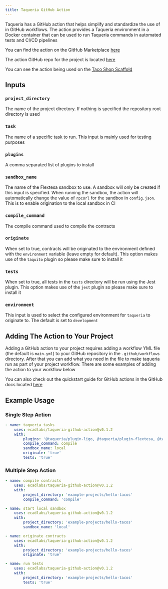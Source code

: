 ```yaml
---
title: Taqueria GitHub Action
---
```


Taqueria has a GitHub action that helps simplify and standardize the use of in GitHub workflows. The action provides a Taqueria environment in a Docker container that can be used to run Taqueria commands in automated tests and CI/CD pipelines 

You can find the action on the GitHub Marketplace [here](https://github.com/marketplace/actions/taqueria-actions)

The action GitHub repo for the project is located [here](https://github.com/ecadlabs/taqueria-github-action)

You can see the action being used on the [Taco Shop Scaffold](https://github.com/ecadlabs/taqueria-scaffold-taco-shop/blob/main/.github/workflows/main.yml)

## Inputs

### `project_directory`

The name of the project directory. If nothing is specified the repository root directory is used

### `task`

The name of a specific task to run. This input is mainly used for testing purposes

### `plugins`

A comma separated list of plugins to install

### `sandbox_name`

The name of the Flextesa sandbox to use. A sandbox will only be created if this input is specified. When running the sandbox, the action will automatically change the value of `rpcUrl` for the sandbox in `config.json`. This is to enable origination to the local sandbox in CI

### `compile_command`

The compile command used to compile the contracts

### `originate`

When set to true, contracts will be originated to the environment defined with the `environment` variable (leave empty for default). This option makes use of the `taquito` plugin so please make sure to install it

### `tests`

When set to true, all tests in the `tests` directory will be run using the Jest plugin. This option makes use of the `jest` plugin so please make sure to install it

### `environment`

This input is used to select the configured environment for `taqueria` to originate to. The default is set to `development`

## Adding The Action to Your Project

Adding a GitHub action to your project requires adding a workflow YML file (the default is `main.yml`) to your GitHub repository in the `.github/workflows` directory. After that you can add what you need in the file to make taqueria run as part of your project workflow. There are some examples of adding the action to your workflow below

You can also check out the quickstart guide for GitHub actions in the GitHub docs located [here](https://docs.github.com/en/actions/quickstart)

## Example Usage

### Single Step Action
```yaml
- name: taqueria tasks
    uses: ecadlabs/taqueria-github-action@v0.1.2
    with:
        plugins: '@taqueria/plugin-ligo, @taqueria/plugin-flextesa, @taqueria/plugin-taquito'
        compile_command: compile 
        sandbox_name: local
        originate: 'true'
        tests: 'true'
```

### Multiple Step Action
```yaml
- name: compile contracts
    uses: ecadlabs/taqueria-github-action@v0.1.2
    with:
        project_directory: 'example-projects/hello-tacos'
        compile_command: 'compile'

- name: start local sandbox
    uses: ecadlabs/taqueria-github-action@v0.1.2
    with:
        project_directory: 'example-projects/hello-tacos'
        sandbox_name: 'local'

- name: originate contracts
    uses: ecadlabs/taqueria-github-action@v0.1.2
    with:
        project_directory: 'example-projects/hello-tacos'
        originate: 'true'

- name: run tests
    uses: ecadlabs/taqueria-github-action@v0.1.2
    with:
        project_directory: 'example-projects/hello-tacos'
        tests: 'true'
```
